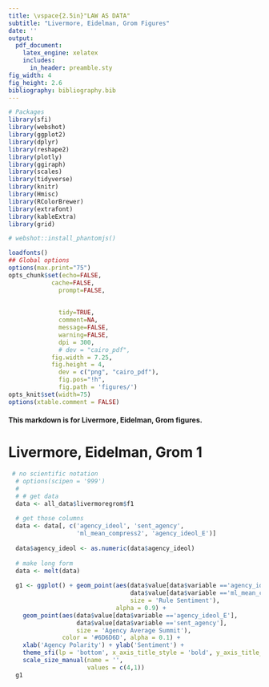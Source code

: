 ```yaml
---
title: \vspace{2.5in}"LAW AS DATA"
subtitle: "Livermore, Eidelman, Grom Figures"
date: ''
output: 
  pdf_document:
    latex_engine: xelatex
    includes:
      in_header: preamble.sty
fig_width: 4
fig_height: 2.6
bibliography: bibliography.bib
---
```



```r
# Packages
library(sfi)
library(webshot)
library(ggplot2)
library(dplyr)
library(reshape2)
library(plotly)
library(ggiraph)
library(scales)
library(tidyverse)
library(knitr)
library(Hmisc)
library(RColorBrewer)
library(extrafont)
library(kableExtra)
library(grid)

# webshot::install_phantomjs()

loadfonts()
## Global options
options(max.print="75")
opts_chunk$set(echo=FALSE,
            cache=FALSE,
              prompt=FALSE,
            
            
              tidy=TRUE,
              comment=NA,
              message=FALSE,
              warning=FALSE,
              dpi = 300,
              # dev = "cairo_pdf",
            fig.width = 7.25,
            fig.height = 4,
              dev = c("png", "cairo_pdf"),
              fig.pos="!h",
              fig.path = 'figures/')
opts_knit$set(width=75)
options(xtable.comment = FALSE)
```


#### This markdown is for Livermore, Eidelman, Grom figures.

# Livermore, Eidelman, Grom 1 

```r
 # no scientific notation
  # options(scipen = '999')
  # 
  # # get data 
  data <- all_data$livermoregrom$f1
  
  # get those columns 
  data <- data[, c('agency_ideol', 'sent_agency', 
                   'ml_mean_compress2', 'agency_ideol_E')]
  
  data$agency_ideol <- as.numeric(data$agency_ideol)
  
  # make long form
  data <- melt(data)
  
  g1 <- ggplot() + geom_point(aes(data$value[data$variable =='agency_ideol_E'], 
                                  data$value[data$variable =='ml_mean_compress2'], 
                                  size = 'Rule Sentiment'),
                              alpha = 0.9) +
    geom_point(aes(data$value[data$variable =='agency_ideol_E'], 
                   data$value[data$variable =='sent_agency'],
                   size = 'Agency Average Summit'), 
               color = '#6D6D6D', alpha = 0.1) +
    xlab('Agency Polarity') + ylab('Sentiment') +
    theme_sfi(lp = 'bottom', x_axis_title_style = 'bold', y_axis_title_style = 'bold') +
    scale_size_manual(name = '',
                      values = c(4,1))
  g1
```

